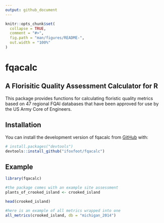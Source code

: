```yaml
---
output: github_document
---
```


<!-- README.md is generated from README.Rmd. Please edit that file -->

```r
knitr::opts_chunk$set(
  collapse = TRUE,
  comment = "#>",
  fig.path = "man/figures/README-",
  out.width = "100%"
)
```

# fqacalc

## A Florisitic Quality Assessment Calculator for R

<!-- badges: start -->
<!-- badges: end -->

This package provides functions for calculating floristic quality metrics based on 47 regional FQAI databases that have been approved for use by the US Army Core of Engineers. 

## Installation

You can install the development version of fqacalc from [GitHub](https://github.com/) with:

``` r
# install.packages("devtools")
devtools::install_github("ifoxfoot/fqacalc")
```

## Example

```r
library(fqacalc)

#the package comes with an example site assessment
plants_of_crooked_island <- crooked_island

head(crooked_island)

#here is an example of all metrics wrapped into one
all_metrics(crooked_island, db = "michigan_2014")
```

